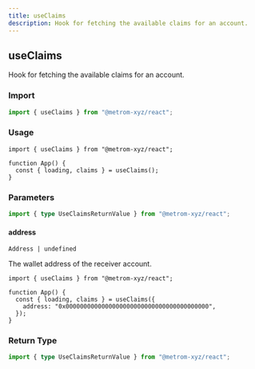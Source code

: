 ```yaml
---
title: useClaims
description: Hook for fetching the available claims for an account.
---
```


## useClaims

Hook for fetching the available claims for an account.

### Import

```ts
import { useClaims } from "@metrom-xyz/react";
```

### Usage

```tsx
import { useClaims } from "@metrom-xyz/react";

function App() {
  const { loading, claims } = useClaims();
}
```

### Parameters

```ts
import { type UseClaimsReturnValue } from "@metrom-xyz/react";
```

#### address

`Address | undefined`

The wallet address of the receiver account.

```tsx
import { useClaims } from "@metrom-xyz/react";

function App() {
  const { loading, claims } = useClaims({
    address: "0x0000000000000000000000000000000000000000",
  });
}
```

### Return Type

```ts
import { type UseClaimsReturnValue } from "@metrom-xyz/react";
```
